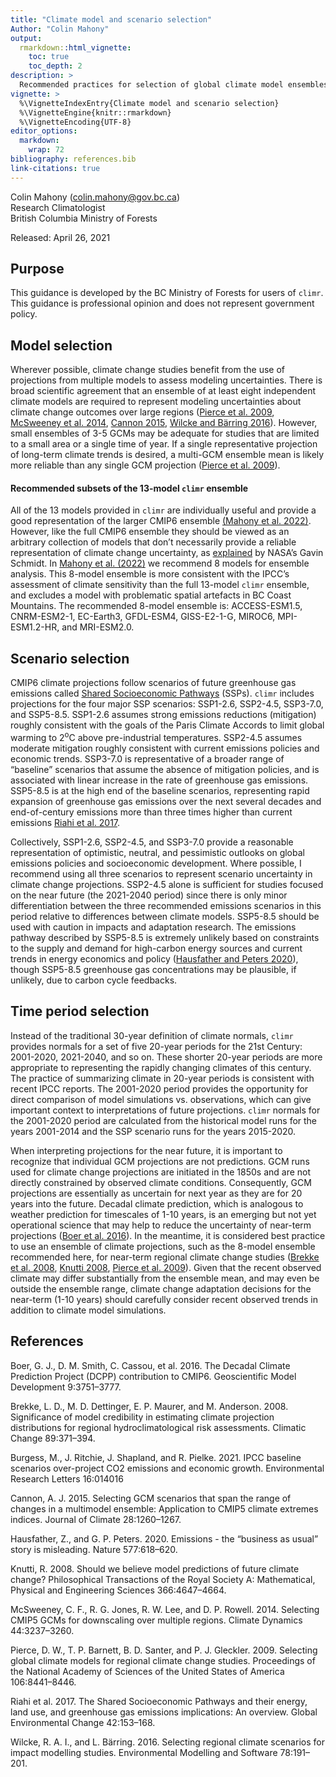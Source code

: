 ```yaml
---
title: "Climate model and scenario selection"
Author: "Colin Mahony"
output: 
  rmarkdown::html_vignette:
    toc: true
    toc_depth: 2
description: >
  Recommended practices for selection of global climate model ensembles and use of emissions scenarios. 
vignette: >
  %\VignetteIndexEntry{Climate model and scenario selection}
  %\VignetteEngine{knitr::rmarkdown}
  %\VignetteEncoding{UTF-8}
editor_options: 
  markdown: 
    wrap: 72
bibliography: references.bib
link-citations: true
---
```


Colin Mahony
([colin.mahony\@gov.bc.ca](mailto:colin.mahony@gov.bc.ca){.email})\
Research Climatologist\
British Columbia Ministry of Forests

Released: April 26, 2021

## Purpose

This guidance is developed by the BC Ministry of Forests for users of
`climr`. This guidance is professional opinion and does not represent
government policy.

## Model selection

Wherever possible, climate change studies benefit from the use of
projections from multiple models to assess modeling uncertainties. There
is broad scientific agreement that an ensemble of at least eight
independent climate models are required to represent modeling
uncertainties about climate change outcomes over large regions ([Pierce
et al. 2009](https://www.pnas.org/content/106/21/8441), [McSweeney et
al. 2014](https://link.springer.com/article/10.1007/s00382-014-2418-8),
[Cannon
2015](https://journals.ametsoc.org/view/journals/clim/28/3/jcli-d-14-00636.1.xml),
[Wilcke and Bärring
2016](https://www.sciencedirect.com/science/article/pii/S1364815216300020)).
However, small ensembles of 3-5 GCMs may be adequate for studies that
are limited to a small area or a single time of year. If a single
representative projection of long-term climate trends is desired, a
multi-GCM ensemble mean is likely more reliable than any single GCM
projection ([Pierce et al.
2009](https://www.pnas.org/content/106/21/8441)).

#### Recommended subsets of the 13-model `climr` ensemble

All of the 13 models provided in `climr` are individually useful and
provide a good representation of the larger CMIP6 ensemble [(Mahony et
al. 2022)](https://rmets.onlinelibrary.wiley.com/doi/10.1002/joc.7566).
However, like the full CMIP6 ensemble they should be viewed as an
arbitrary collection of models that don't necessarily provide a reliable
representation of climate change uncertainty, as
[explained](https://www.realclimate.org/index.php/archives/2021/08/notallmodels/)
by NASA's Gavin Schmidt. In [Mahony et al.
(2022)](https://rmets.onlinelibrary.wiley.com/doi/10.1002/joc.7566) we
recommend 8 models for ensemble analysis. This 8-model ensemble is more
consistent with the IPCC's assessment of climate sensitivity than the
full 13-model `climr` ensemble, and excludes a model with problematic
spatial artefacts in BC Coast Mountains. The recommended 8-model
ensemble is: ACCESS-ESM1.5, CNRM-ESM2-1, EC-Earth3, GFDL-ESM4,
GISS-E2-1-G, MIROC6, MPI-ESM1.2-HR, and MRI-ESM2.0.

## Scenario selection

CMIP6 climate projections follow scenarios of future greenhouse gas
emissions called [Shared Socioeconomic
Pathways](https://www.carbonbrief.org/explainer-how-shared-socioeconomic-pathways-explore-future-climate-change)
(SSPs). `climr` includes projections for the four major SSP scenarios:
SSP1-2.6, SSP2-4.5, SSP3-7.0, and SSP5-8.5. SSP1-2.6 assumes strong
emissions reductions (mitigation) roughly consistent with the goals of
the Paris Climate Accords to limit global warming to 2^o^C above
pre-industrial temperatures. SSP2-4.5 assumes moderate mitigation
roughly consistent with current emissions policies and economic trends.
SSP3-7.0 is representative of a broader range of "baseline" scenarios
that assume the absence of mitigation policies, and is associated with
linear increase in the rate of greenhouse gas emissions. SSP5-8.5 is at
the high end of the baseline scenarios, representing rapid expansion of
greenhouse gas emissions over the next several decades and
end-of-century emissions more than three times higher than current
emissions [Riahi et al.
2017](https://www.sciencedirect.com/science/article/pii/S0959378016300681).

Collectively, SSP1-2.6, SSP2-4.5, and SSP3-7.0 provide a reasonable
representation of optimistic, neutral, and pessimistic outlooks on
global emissions policies and socioeconomic development. Where possible,
I recommend using all three scenarios to represent scenario uncertainty
in climate change projections. SSP2-4.5 alone is sufficient for studies
focused on the near future (the 2021-2040 period) since there is only
minor differentiation between the three recommended emissions scenarios
in this period relative to differences between climate models. SSP5-8.5
should be used with caution in impacts and adaptation research. The
emissions pathway described by SSP5-8.5 is extremely unlikely based on
constraints to the supply and demand for high-carbon energy sources and
current trends in energy economics and policy ([Hausfather and Peters
2020](https://www.nature.com/articles/d41586-020-00177-3)), though
SSP5-8.5 greenhouse gas concentrations may be plausible, if unlikely,
due to carbon cycle feedbacks.

## Time period selection

Instead of the traditional 30-year definition of climate normals,
`climr` provides normals for a set of five 20-year periods for the 21st
Century: 2001-2020, 2021-2040, and so on. These shorter 20-year periods
are more appropriate to representing the rapidly changing climates of
this century. The practice of summarizing climate in 20-year periods is
consistent with recent IPCC reports. The 2001-2020 period provides the
opportunity for direct comparison of model simulations vs. observations,
which can give important context to interpretations of future
projections. `climr` normals for the 2001-2020 period are calculated
from the historical model runs for the years 2001-2014 and the SSP
scenario runs for the years 2015-2020.

When interpreting projections for the near future, it is important to
recognize that individual GCM projections are not predictions. GCM runs
used for climate change projections are initiated in the 1850s and are
not directly constrained by observed climate conditions. Consequently,
GCM projections are essentially as uncertain for next year as they are
for 20 years into the future. Decadal climate prediction, which is
analogous to weather prediction for timescales of 1-10 years, is an
emerging but not yet operational science that may help to reduce the
uncertainty of near-term projections ([Boer et al.
2016](https://gmd.copernicus.org/articles/9/3751/2016/)). In the
meantime, it is considered best practice to use an ensemble of climate
projections, such as the 8-model ensemble recommended here, for
near-term regional climate change studies ([Brekke et al.
2008](https://link.springer.com/article/10.1007/s10584-007-9388-3),
[Knutti
2008](https://royalsocietypublishing.org/doi/10.1098/rsta.2008.0169),
[Pierce et al. 2009](https://www.pnas.org/content/106/21/8441)). Given
that the recent observed climate may differ substantially from the
ensemble mean, and may even be outside the ensemble range, climate
change adaptation decisions for the near-term (1-10 years) should
carefully consider recent observed trends in addition to climate model
simulations.

## References

Boer, G. J., D. M. Smith, C. Cassou, et al. 2016. The Decadal Climate
Prediction Project (DCPP) contribution to CMIP6. Geoscientific Model
Development 9:3751–3777.

Brekke, L. D., M. D. Dettinger, E. P. Maurer, and M. Anderson. 2008.
Significance of model credibility in estimating climate projection
distributions for regional hydroclimatological risk assessments.
Climatic Change 89:371–394.

Burgess, M., J. Ritchie, J. Shapland, and R. Pielke. 2021. IPCC baseline
scenarios over-project CO2 emissions and economic growth. Environmental
Research Letters 16:014016

Cannon, A. J. 2015. Selecting GCM scenarios that span the range of
changes in a multimodel ensemble: Application to CMIP5 climate extremes
indices. Journal of Climate 28:1260–1267.

Hausfather, Z., and G. P. Peters. 2020. Emissions - the “business as
usual” story is misleading. Nature 577:618–620.

Knutti, R. 2008. Should we believe model predictions of future climate
change? Philosophical Transactions of the Royal Society A: Mathematical,
Physical and Engineering Sciences 366:4647–4664.

McSweeney, C. F., R. G. Jones, R. W. Lee, and D. P. Rowell. 2014.
Selecting CMIP5 GCMs for downscaling over multiple regions. Climate
Dynamics 44:3237–3260.

Pierce, D. W., T. P. Barnett, B. D. Santer, and P. J. Gleckler. 2009.
Selecting global climate models for regional climate change studies.
Proceedings of the National Academy of Sciences of the United States of
America 106:8441–8446.

Riahi et al. 2017. The Shared Socioeconomic Pathways and their energy,
land use, and greenhouse gas emissions implications: An overview. Global
Environmental Change 42:153–168.

Wilcke, R. A. I., and L. Bärring. 2016. Selecting regional climate
scenarios for impact modelling studies. Environmental Modelling and
Software 78:191–201.

